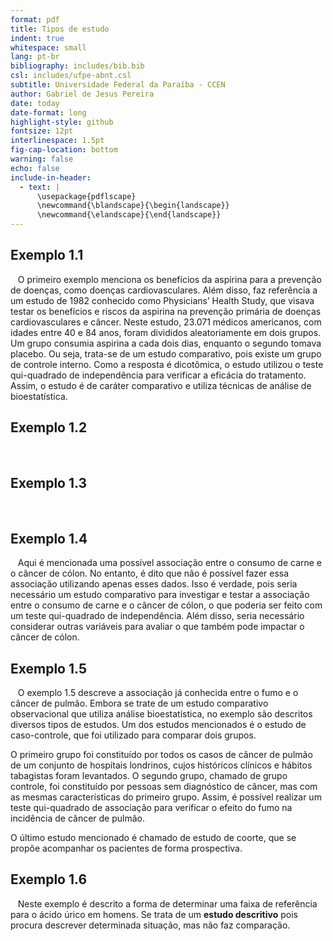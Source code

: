 ```yaml
---
format: pdf
title: Tipos de estudo
indent: true
whitespace: small
lang: pt-br
bibliography: includes/bib.bib
csl: includes/ufpe-abnt.csl
subtitle: Universidade Federal da Paraíba - CCEN
author: Gabriel de Jesus Pereira
date: today
date-format: long
highlight-style: github
fontsize: 12pt
interlinespace: 1.5pt
fig-cap-location: bottom
warning: false
echo: false
include-in-header:
  - text: |
      \usepackage{pdflscape}
      \newcommand{\blandscape}{\begin{landscape}}
      \newcommand{\elandscape}{\end{landscape}}
---
```


## Exemplo 1.1

\ \ \ O primeiro exemplo menciona os benefícios da aspirina para a prevenção de doenças, como doenças cardiovasculares. Além disso, faz referência a um estudo de 1982 conhecido como Physicians' Health Study, que visava testar os benefícios e riscos da aspirina na prevenção primária de doenças cardiovasculares e câncer. Neste estudo, 23.071 médicos americanos, com idades entre 40 e 84 anos, foram divididos aleatoriamente em dois grupos. Um grupo consumia aspirina a cada dois dias, enquanto o segundo tomava placebo. Ou seja, trata-se de um estudo comparativo, pois existe um grupo de controle interno. Como a resposta é dicotômica, o estudo utilizou o teste qui-quadrado de independência para verificar a eficácia do tratamento. Assim, o estudo é de caráter comparativo e utiliza técnicas de análise de bioestatística.

## Exemplo 1.2

\ \ \

## Exemplo 1.3

\ \ \

## Exemplo 1.4

\ \ \ Aqui é mencionada uma possível associação entre o consumo de carne e o câncer de cólon. No entanto, é dito que não é possível fazer essa associação utilizando apenas esses dados. Isso é verdade, pois seria necessário um estudo comparativo para investigar e testar a associação entre o consumo de carne e o câncer de cólon, o que poderia ser feito com um teste qui-quadrado de independência. Além disso, seria necessário considerar outras variáveis para avaliar o que também pode impactar o câncer de cólon.

## Exemplo 1.5

\ \ \ O exemplo 1.5 descreve a associação já conhecida entre o fumo e o câncer de pulmão. Embora se trate de um estudo comparativo observacional que utiliza análise bioestatística, no exemplo são descritos diversos tipos de estudos. Um dos estudos mencionados é o estudo de caso-controle, que foi utilizado para comparar dois grupos.

O primeiro grupo foi constituído por todos os casos de câncer de pulmão de um conjunto de hospitais londrinos, cujos históricos clínicos e hábitos tabagistas foram levantados. O segundo grupo, chamado de grupo controle, foi constituído por pessoas sem diagnóstico de câncer, mas com as mesmas características do primeiro grupo. Assim, é possível realizar um teste qui-quadrado de associação para verificar o efeito do fumo na incidência de câncer de pulmão.

O último estudo mencionado é chamado de estudo de coorte, que se propõe acompanhar os pacientes de forma prospectiva.

## Exemplo 1.6

\ \ \ Neste exemplo é descrito a forma de determinar uma faixa de referência para o ácido úrico em homens. Se trata de um **estudo descritivo** pois procura descrever determinada situação, mas não faz comparação.
